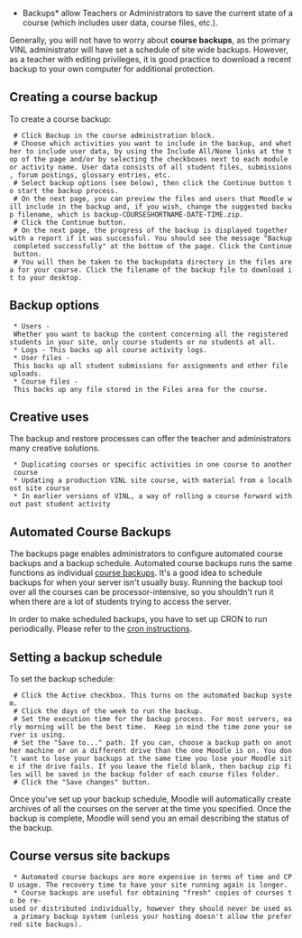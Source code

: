 *Backups* allow Teachers or Administrators to save the current state of a course (which includes user data, course files, etc.).

Generally, you will not have to worry about '''course backups''', as the primary VINL administrator will have set a schedule of site wide backups. However, as a teacher with editing privileges, it is good practice to download a recent backup to your own computer for additional protection.


==Creating a course backup==
To create a course backup:
  # Click Backup in the course administration block.
  # Choose which activities you want to include in the backup, and whether to include user data, by using the Include All/None links at the top of the page and/or by selecting the checkboxes next to each module or activity name. User data consists of all student files, submissions, forum postings, glossary entries, etc.
  # Select backup options (see below), then click the Continue button to start the backup process.
  # On the next page, you can preview the files and users that Moodle will include in the backup and, if you wish, change the suggested backup filename, which is backup-COURSESHORTNAME-DATE-TIME.zip.
  # Click the Continue button.
  # On the next page, the progress of the backup is displayed together with a report if it was successful. You should see the message "Backup completed successfully" at the bottom of the page. Click the Continue button.
  # You will then be taken to the backupdata directory in the files area for your course. Click the filename of the backup file to download it to your desktop.

==Backup options==
  * Users - Whether you want to backup the content concerning all the registered students in your site, only course students or no students at all. 
  * Logs - This backs up all course activity logs.
  * User files - This backs up all student submissions for assignments and other file uploads.
  * Course files - This backs up any file stored in the Files area for the course.

==Creative uses==
The backup and restore processes can offer the teacher and administrators many creative solutions.
  * Duplicating courses or specific activities in one course to another course
  * Updating a production VINL site course, with material from a localhost site course
  * In earlier versions of VINL, a way of rolling a course forward without past student activity


==Automated Course Backups==
The backups page enables administrators to configure automated course backups and a backup schedule. 
Automated course backups runs the same functions as individual [[Course backup|course backups]]. It's a good idea to schedule backups for when your server isn't usually busy. Running the backup tool over all the courses can be processor-intensive, so you shouldn't run it when there are a lot of students trying to access the server.

In order to make scheduled backups, you have to set up CRON to run periodically. Please refer to the [[Cron|cron instructions]].

==Setting a backup schedule==

To set the backup schedule:
  # Click the Active checkbox. This turns on the automated backup system.
  # Click the days of the week to run the backup.
  # Set the execution time for the backup process. For most servers, early morning will be the best time.  Keep in mind the time zone your server is using.
  # Set the "Save to..." path. If you can, choose a backup path on another machine or on a different drive than the one Moodle is on. You don’t want to lose your backups at the same time you lose your Moodle site if the drive fails. If you leave the field blank, then backup zip files will be saved in the backup folder of each course files folder.
  # Click the "Save changes" button.

Once you've set up your backup schedule, Moodle will automatically create archives of all the courses on the server at the time you specified. Once the backup is complete, Moodle will send you an email describing the status of the backup.


==Course versus site backups==

  * Automated course backups are more expensive in terms of time and CPU usage. The recovery time to have your site running again is longer. 
  * Course backups are useful for obtaining "fresh" copies of courses to be re-used or distributed individually, however they should never be used as a primary backup system (unless your hosting doesn't allow the preferred site backups). 